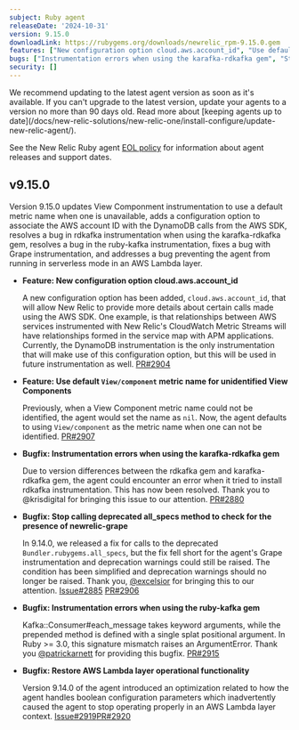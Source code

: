 ```yaml
---
subject: Ruby agent
releaseDate: '2024-10-31'
version: 9.15.0
downloadLink: https://rubygems.org/downloads/newrelic_rpm-9.15.0.gem
features: ["New configuration option cloud.aws.account_id", "Use default `View/component` metric name for unidentified View Components"]
bugs: ["Instrumentation errors when using the karafka-rdkafka gem", "Stop calling deprecated all_specs method to check for the presence of newrelic-grape", "Instrumentation errors when using the ruby-kafka gem", "Restore AWS Lambda layer operational functionality"]
security: []
---
```


<Callout variant="important">
  We recommend updating to the latest agent version as soon as it's available. If you can't upgrade to the latest version, update your agents to a version no more than 90 days old. Read more about [keeping agents up to date](/docs/new-relic-solutions/new-relic-one/install-configure/update-new-relic-agent/).

  See the New Relic Ruby agent [EOL policy](https://docs.newrelic.com/docs/apm/agents/ruby-agent/getting-started/ruby-agent-eol-policy/) for information about agent releases and support dates.
</Callout>

## v9.15.0

Version 9.15.0 updates View Componment instrumentation to use a default metric name when one is unavailable, adds a configuration option to associate the AWS account ID with the DynamoDB calls from the AWS SDK, resolves a bug in rdkafka instrumentation when using the karafka-rdkafka gem, resolves a bug in the ruby-kafka instrumentation, fixes a bug with Grape instrumentation, and addresses a bug preventing the agent from running in serverless mode in an AWS Lambda layer.
  
- **Feature: New configuration option cloud.aws.account_id**

  A new configuration option has been added, `cloud.aws.account_id`, that will allow New Relic to provide more details about certain calls made using the AWS SDK. One example, is that relationships between AWS services instrumented with New Relic's CloudWatch Metric Streams will have relationships formed in the service map with APM applications. Currently, the DynamoDB instrumentation is the only instrumentation that will make use of this configuration option, but this will be used in future instrumentation as well. [PR#2904](https://github.com/newrelic/newrelic-ruby-agent/pull/2904)

- **Feature: Use default `View/component` metric name for unidentified View Components**

  Previously, when a View Component metric name could not be identified, the agent would set the name as `nil`. Now, the agent defaults to using `View/component` as the metric name when one can not be identified. [PR#2907](https://github.com/newrelic/newrelic-ruby-agent/pull/2907)

- **Bugfix: Instrumentation errors when using the karafka-rdkafka gem**

  Due to version differences between the rdkafka gem and karafka-rdkafka gem, the agent could encounter an error when it tried to install rdkafka instrumentation. This has now been resolved. Thank you to @krisdigital for bringing this issue to our attention. [PR#2880](https://github.com/newrelic/newrelic-ruby-agent/pull/2880)

- **Bugfix: Stop calling deprecated all_specs method to check for the presence of newrelic-grape**

  In 9.14.0, we released a fix for calls to the deprecated `Bundler.rubygems.all_specs`, but the fix fell short for the agent's Grape instrumentation and deprecation warnings could still be raised. The condition has been simplified and deprecation warnings should no longer be raised. Thank you, [@excelsior](https://github.com/excelsior) for bringing this to our attention. [Issue#2885](https://github.com/newrelic/newrelic-ruby-agent/issues/2885) [PR#2906](https://github.com/newrelic/newrelic-ruby-agent/pull/2906)

- **Bugfix: Instrumentation errors when using the ruby-kafka gem**

  Kafka::Consumer#each_message takes keyword arguments, while the prepended method is defined with a single splat positional argument. In Ruby >= 3.0, this signature mismatch raises an ArgumentError. Thank you [@patrickarnett](https://github.com/patrickarnett) for providing this bugfix. [PR#2915](https://github.com/newrelic/newrelic-ruby-agent/pull/2915)

- **Bugfix: Restore AWS Lambda layer operational functionality**

  Version 9.14.0 of the agent introduced an optimization related to how the agent handles boolean configuration parameters which inadvertently caused the agent to stop operating properly in an AWS Lambda layer context. [Issue#2919](https://github.com/newrelic/newrelic-ruby-agent/issues/2919)[PR#2920](https://github.com/newrelic/newrelic-ruby-agent/pull/2920)


